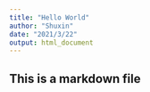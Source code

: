 ```yaml
---
title: "Hello World"
author: "Shuxin"
date: "2021/3/22"
output: html_document
---
```


## This is a markdown file
